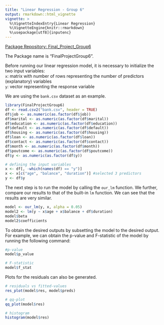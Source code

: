 ```yaml
---
title: "Linear Regression - Group 6"
output: rmarkdown::html_vignette
vignette: >
  %\VignetteIndexEntry{Linear Regression}
  %\VignetteEngine{knitr::rmarkdown}
  %\usepackage[utf8]{inputenc}
---
```



[Package Repository: Final_Project_Group6](https://github.com/AU-R-Programming/Final_Project_Group6)

The Package name is "FinalProjectGroup6".


Before running our linear regression model, it is necessary to initialize the two input variables:\
  `x`: matrix with number of rows representing the number of predictors (explanatory) variables\
  `y`: vector representing the response variable\
  
We are using the `bank.csv` dataset as an example.
  
```r
library(FinalProjectGroup6)
df <- read.csv2("bank.csv", header = TRUE)
df$job <- as.numeric(as.factor(df$job))
df$marital <- as.numeric(as.factor(df$marital))
df$education <- as.numeric(as.factor(df$education))
df$default <- as.numeric(as.factor(df$default))
df$housing <- as.numeric(as.factor(df$housing))
df$loan <- as.numeric(as.factor(df$loan))
df$contact <- as.numeric(as.factor(df$contact))
df$month <- as.numeric(as.factor(df$month))
df$poutcome <- as.numeric(as.factor(df$poutcome))
df$y <- as.numeric(as.factor(df$y))

# defining the input variables
x <- df[, -which(names(df) == "y")]
x <- x[c("age", "balance", "duration")] #selected 3 predictors
y <- df$y 
```

The next step is to run the model by calling the `our_lm` function. We further, compare our results to that of the built-in `lm` function. We can see that the results are very similar.

```r
model <- our_lm(y, x, alpha = 0.05)
model2 <- lm(y ~ x$age + x$balance + df$duration)
model$beta
model2$coefficients
```
To obtain the desired outputs by subsetting the model to the desired output. For example, we can obtain the p-value and F-statistic of the model by running the following command:

```r
#p-value
model$p_value

# F-statistic
model$f_stat
```

Plots for the residuals can also be generated.

```r
# residuals vs fitted-values
res_plot(model$res, model$preds)

# qq-plot
qq_plot(model$res)

# histogram
histogram(model$res)
```
